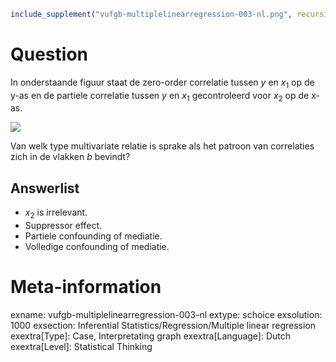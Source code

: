 ```{r, echo = FALSE, results = "hide"}
include_supplement("vufgb-multiplelinearregression-003-nl.png", recursive = TRUE)
```

Question
========
In onderstaande figuur staat de zero-order correlatie tussen $y$ en $x_1$ op de y-as en de partiele correlatie tussen $y$ en $x_1$ gecontroleerd voor $x_2$ op de x-as. 

![](vufgb-multiplelinearregression-003-nl.png)

Van welk type multivariate relatie is sprake als het patroon van correlaties zich in de vlakken *b* bevindt?

Answerlist
----------
* $x_2$ is irrelevant.
* Suppressor effect.
* Partiele confounding of mediatie.
* Volledige confounding of mediatie.

Meta-information
================
exname: vufgb-multiplelinearregression-003-nl
extype: schoice
exsolution: 1000
exsection: Inferential Statistics/Regression/Multiple linear regression
exextra[Type]: Case, Interpretating graph
exextra[Language]: Dutch
exextra[Level]: Statistical Thinking